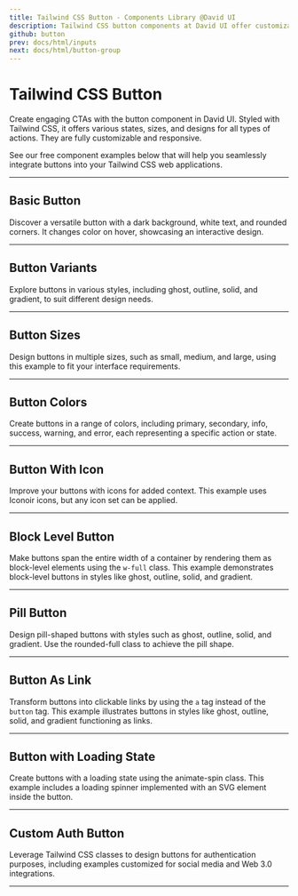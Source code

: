 ```yaml
---
title: Tailwind CSS Button - Components Library @David UI
description: Tailwind CSS button components at David UI offer customizable styles and responsive designs for all types of CTAs. Perfect for any application.
github: button
prev: docs/html/inputs
next: docs/html/button-group
---
```


# Tailwind CSS Button

Create engaging CTAs with the button component in David UI. Styled with Tailwind CSS, it offers various states, sizes, and designs for all types of actions. They are fully customizable and responsive.

See our free component examples below that will help you seamlessly integrate buttons into your Tailwind CSS web applications.

---

## Basic Button

Discover a versatile button with a dark background, white text, and rounded corners. It changes color on hover, showcasing an interactive design.

<PreviewWithCode relativePath="button/button-demo.tsx" language="html" />

---

## Button Variants

Explore buttons in various styles, including ghost, outline, solid, and gradient, to suit different design needs.

<PreviewWithCode relativePath="button/button-variants.tsx" language="html" />

---

## Button Sizes

Design buttons in multiple sizes, such as small, medium, and large, using this example to fit your interface requirements.

<PreviewWithCode relativePath="button/button-sizes.tsx" language="html" />

---

## Button Colors

Create buttons in a range of colors, including primary, secondary, info, success, warning, and error, each representing a specific action or state.

<PreviewWithCode relativePath="button/button-colors.tsx" language="html" />

---

## Button With Icon

Improve your buttons with icons for added context. This example uses Iconoir icons, but any icon set can be applied.

<PreviewWithCode relativePath="button/button-with-icon.tsx" language="html" />

---

## Block Level Button

Make buttons span the entire width of a container by rendering them as block-level elements using the `w-full` class. This example demonstrates block-level buttons in styles like ghost, outline, solid, and gradient.

<PreviewWithCode relativePath="button/block-level-button.tsx" language="html" />

---

## Pill Button

Design pill-shaped buttons with styles such as ghost, outline, solid, and gradient. Use the rounded-full class to achieve the pill shape.

<PreviewWithCode relativePath="button/pill-button.tsx" language="html" />

---

## Button As Link

Transform buttons into clickable links by using the `a` tag instead of the `button` tag. This example illustrates buttons in styles like ghost, outline, solid, and gradient functioning as links.

<PreviewWithCode relativePath="button/button-as-link.tsx" language="html" />

---

## Button with Loading State

Create buttons with a loading state using the animate-spin class. This example includes a loading spinner implemented with an SVG element inside the button.

<PreviewWithCode relativePath="button/button-loading.tsx" language="html" />

---

## Custom Auth Button

Leverage Tailwind CSS classes to design buttons for authentication purposes, including examples customized for social media and Web 3.0 integrations.

<PreviewWithCode relativePath="button/custom-auth-button.tsx" language="html" />

---
